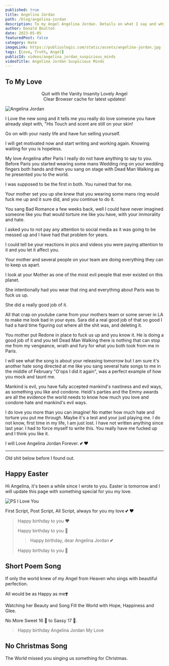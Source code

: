 ```yaml
---
published: true
title: Angelina Jordan
path: /blog/angelina-jordan
description: To my Angel Angelina Jordan. Details on what I say and why I say it. I trust you and have no worries.
author: Donald Boulton
date: 2023-05-05
featuredPost: false
category: Hate
imageLink: https://publiuslogic.com/static/assets/angelina-jordan.jpg
tags: [Love, Truth, Angel]
publicId: videos/angelina_jordan_suspicious_minds
videoTitle: Angelina Jordan Suspicious Minds
---
```


## To My Love

<Center>Quit with the Vanity Insanity Lovely Angel</Center>

<Modal dialogTitle="Angelina Jordan" dialogContent="Seeing if you were paying attention Love, I need to know where you stand. as well as where others, may stand. I found out how good you are.">

<Center>Clear Browser cache for latest updates!</Center>

<YouTube youTubeId="0L_HmOWjoL8" autoPlay="true" />

</Modal> 

![Angelina Jordan](../../../static/assets/new-song-nice.jpg)

I Love the new song and it tells me you really do love someone you have already slept with, "His Touch and scent are still on your skin!

Go on with your nasty life and have fun selling yourself.

I will get motivated now and start writing and working again. Knowing waiting for you is hopeless.

My love Angelina after Paris I really do not have anything to say to you. Before Paris you started wearing some mans Wedding ring on your wedding fingers both hands and then you sang on stage with Dead Man Walking as he presented you to the world. 

I was supposed to be the first in both. You ruined that for me. 

Your mother set you up she knew that you wearing some mans ring would fuck me up and it sure did, and you continue to do it. 

You sang Bad Romance a few weeks back, well I could have never imagined someone like you that would torture me like you have, with your immorality and hate. 

I asked you to not pay any attention to social media as it was going to be messed up and I have had that problem for years. 

I could tell be your reactions in pics and videos you were paying attention to it and you let it affect you. 

Your mother and several people on your team are doing everything they can to keep us apart. 

I look at your Mother as one of the most evil people that ever existed on this planet. 

She intentionally had you wear that ring and everything about Paris was to fuck us up. 

She did a really good job of it. 

All that crap on youtube came from your mothers team or some server in LA to make me look bad in your eyes. Sara did a real good job of that so good I had a hard time figuring out where all the shit was, and deleting it.

You mother put Redone in place to fuck us up and you know it. He is doing a good job of it and you tell Dead Man Walking there is nothing that can stop me from my vengeance, wrath and fury for what you both took from me in Paris.

I will see what the song is about your releasing tomorrow but I am sure it's another hate song directed at me like you sang several hate songs to me in the middle of February "O'ops I did it again", was a perfect example of how you mock and taunt me.

Mankind is evil, you have fully accepted mankind's nastiness and evil ways, as something you like and condone. Heidi's parties and the Emmy awards are all the evidence the world needs to know how much you love and condone hate and mankind's evil ways.

I do love you more than you can imagine! No matter how much hate and torture you put me through. Maybe it's a test and your just playing me. I do not know, first time in my life, I am just lost. I have not written anything since last year. I had to force myself to write this. You really have me fucked up and I think you like it.


I will Love Angelina Jordan Forever. 💕 ❤️

<hr />

Old shit below before I found out. 

## Happy Easter

Hi Angelina, it's been a while since I wrote to you. Easter is tomorrow and I will update this page with something special for you my love.

![PS I Love You](../../../static/images/angie/ps-i-love-you.jpg)

First Script, Post Script, All Script, always for you my love 💕 ❤️

<SingleAccordion label='Queen Angelina Birthday'>

> Happy birthday to you ❤️
>
> Happy birthday to you 🎈
>
> > Happy birthday, dear Angelina Jordan 💕
>
> Happy birthday to you 🎂

## Short Poem Song

If only the world knew of my Angel from Heaven who sings with beautiful perfection. 

All would be as Happy as me❣️ 

Watching her Beauty and Song Fill the World with Hope, Happiness and Glee.

No More Sweet 16 🧁 to Sassy 17 💁.

> Happy birthday Angelina Jordan My Love

</SingleAccordion>

## No Christmas Song

<SingleAccordion label='Christmas Song'>

The World missed you singing us something for Christmas. 

</SingleAccordion >

<WavyHr className="mt-1 mb-1 text-wine-300" />